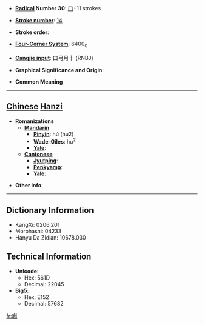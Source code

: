 * '''[[Wiktionary:Chinese radical index| Radical]] Number 30''': [[Wiktionary:Chinese radical index 口|口]]+11 strokes

* '''[[Wiktionary:Chinese total strokes index|Stroke number]]''': [[Wiktionary:Chinese total strokes index 14|14]]

* '''Stroke order''': 

* '''[[Wiktionary:Chinese four corner index|Four-Corner System]]''': 6400<sub>0</sub>

* '''[[Wiktionary:Chinese Cangjie index|Cangjie input]]''': 口弓月十 (RNBJ)

* '''Graphical Significance and Origin''': 

* '''Common Meaning'''

----

== [[Chinese]] [[Hanzi]] ==

* '''Romanizations'''
** '''[[Mandarin]]'''
*** '''[[Pinyin]]''': hú (hu2)
*** '''[[Wade-Giles]]''': hu<sup>2</sup>
*** '''[[Yale]]''': 
** '''[[Cantonese]]'''
*** '''[[Jyutping]]''':
*** '''[[Penkyamp]]''': 
*** '''[[Yale]]''': 

* '''Other info''': 

----

== Dictionary Information ==

* KangXi: 0206.201
* Morohashi: 04233
* Hanyu Da Zidian: 10678.030

== Technical Information ==

* '''Unicode''':
** Hex: 561D
** Decimal: 22045
* '''Big5''':
** Hex: E152
** Decimal: 57682

[[fr:嘝]]